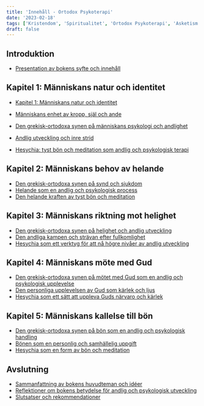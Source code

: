 ```yaml
---
title: 'Innehåll - Ortodox Psykoterapi'
date: '2023-02-18'
tags: ['Kristendom', 'Spiritualitet', 'Ortodox Psykoterapi', 'Asketism']
draft: false
---
```


## Introduktion

- [Presentation av bokens syfte och innehåll](#presentation-av-bokens-syfte-och-innehåll)

## Kapitel 1: Människans natur och identitet

- [Kapitel 1: Människans natur och identitet](kapitel-1-manniskans-natur-och-identitet.mdx)

- [Människans enhet av kropp, själ och ande](/blog/ortodox-psykoterapi/enhet-kropp-sjal-ande)
- [Den grekisk-ortodoxa synen på människans psykologi och andlighet](#den-grekisk-ortodoxa-synen-på-människans-psykologi-och-andlighet)
- [Andlig utveckling och inre strid](#andlig-utveckling-och-inre-strid)
- [Hesychia: tyst bön och meditation som andlig och psykologisk terapi](#hesychia-tyst-bön-och-meditation-som-andlig-och-psykologisk-terapi)

## Kapitel 2: Människans behov av helande

- [Den grekisk-ortodoxa synen på synd och sjukdom](#den-grekisk-ortodoxa-synen-på-synd-och-sjukdom)
- [Helande som en andlig och psykologisk process](#helande-som-en-andlig-och-psykologisk-process)
- [Den helande kraften av tyst bön och meditation](#den-helande-kraften-av-tyst-bön-och-meditation)

## Kapitel 3: Människans riktning mot helighet

- [Den grekisk-ortodoxa synen på helighet och andlig utveckling](#den-grekisk-ortodoxa-synen-på-helighet-och-andlig-utveckling)
- [Den andliga kampen och strävan efter fullkomlighet](#den-andliga-kampen-och-strävan-efter-fullkomlighet)
- [Hesychia som ett verktyg för att nå högre nivåer av andlig utveckling](#hesychia-som-ett-verktyg-för-att-nå-högre-nivåer-av-andlig-utveckling)

## Kapitel 4: Människans möte med Gud

- [Den grekisk-ortodoxa synen på mötet med Gud som en andlig och psykologisk upplevelse](#den-grekisk-ortodoxa-synen-på-mötet-med-gud-som-en-andlig-och-psykologisk-upplevelse)
- [Den personliga upplevelsen av Gud som kärlek och ljus](#den-personliga-upplevelsen-av-gud-som-kärlek-och-ljus)
- [Hesychia som ett sätt att uppleva Guds närvaro och kärlek](#hesychia-som-ett-sätt-att-uppleva-guds-närvaro-och-kärlek)

## Kapitel 5: Människans kallelse till bön

- [Den grekisk-ortodoxa synen på bön som en andlig och psykologisk handling](#den-grekisk-ortodoxa-synen-på-bön-som-en-andlig-och-psykologisk-handling)
- [Bönen som en personlig och samhällelig uppgift](#bönen-som-en-personlig-och-samhällelig-uppgift)
- [Hesychia som en form av bön och meditation](#hesychia-som-en-form-av-bön-och-meditation)

## Avslutning

- [Sammanfattning av bokens huvudteman och idéer](#sammanfattning-av-bokens-huvudteman-och-idéer)
- [Reflektioner om bokens betydelse för andlig och psykologisk utveckling](#reflektioner-om-bokens-betydelse-för-andlig-och-psykologisk-utveckling)
- [Slutsatser och rekommendationer](#slutsatser-och-rekommendationer)
